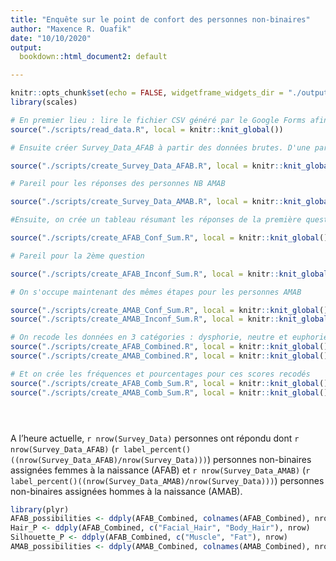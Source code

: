 ```yaml
---
title: "Enquête sur le point de confort des personnes non-binaires"
author: "Maxence R. Ouafik"
date: "10/10/2020"
output: 
  bookdown::html_document2: default

---
```


```r
knitr::opts_chunk$set(echo = FALSE, widgetframe_widgets_dir = "./output")
library(scales)
```




```r

# En premier lieu : lire le fichier CSV généré par le Google Forms afin d'obtenir Survey_Data
source("./scripts/read_data.R", local = knitr::knit_global())

# Ensuite créer Survey_Data_AFAB à partir des données brutes. D'une part, les données sont transformées pour que chaque variable soit individualisées avec un 0 si la personne n'a pas coché la réponse et un 1, si la personne l'a cochée. 

source("./scripts/create_Survey_Data_AFAB.R", local = knitr::knit_global(), encoding = "UTF-8")

# Pareil pour les réponses des personnes NB AMAB

source("./scripts/create_Survey_Data_AMAB.R", local = knitr::knit_global(), encoding = "UTF-8")

#Ensuite, on crée un tableau résumant les réponses de la première question destinée aux personnes AFAB (nombre de personnes ayant répondu et pourcentage) Ce tableau nous servira à créer les graphiques. 

source("./scripts/create_AFAB_Conf_Sum.R", local = knitr::knit_global(), encoding = "UTF-8")

# Pareil pour la 2ème question

source("./scripts/create_AFAB_Inconf_Sum.R", local = knitr::knit_global(), encoding = "UTF-8")

# On s'occupe maintenant des mêmes étapes pour les personnes AMAB

source("./scripts/create_AMAB_Conf_Sum.R", local = knitr::knit_global(), encoding = "UTF-8")
source("./scripts/create_AMAB_Inconf_Sum.R", local = knitr::knit_global(), encoding = "UTF-8")

# On recode les données en 3 catégories : dysphorie, neutre et euphorie pour les personnes AFAB et AMAB
source("./scripts/create_AFAB_Combined.R", local = knitr::knit_global(), encoding = "UTF-8")
source("./scripts/create_AMAB_Combined.R", local = knitr::knit_global(), encoding = "UTF-8")

# Et on crée les fréquences et pourcentages pour ces scores recodés
source("./scripts/create_AFAB_Comb_Sum.R", local = knitr::knit_global(), encoding = "UTF-8")
source("./scripts/create_AMAB_Comb_Sum.R", local = knitr::knit_global(), encoding = "UTF-8")





```


A l'heure actuelle, `r nrow(Survey_Data)` personnes ont répondu dont `r nrow(Survey_Data_AFAB)` (`r label_percent()((nrow(Survey_Data_AFAB)/nrow(Survey_Data)))`) personnes non-binaires assignées femmes à la naissance (AFAB) et `r nrow(Survey_Data_AMAB)` (`r label_percent()((nrow(Survey_Data_AMAB)/nrow(Survey_Data)))`) personnes non-binaires assignées hommes à la naissance (AMAB). 





```r

library(plyr)
AFAB_possibilities <- ddply(AFAB_Combined, colnames(AFAB_Combined), nrow)
Hair_P <- ddply(AFAB_Combined, c("Facial_Hair", "Body_Hair"), nrow)
Silhouette_P <- ddply(AFAB_Combined, c("Muscle", "Fat"), nrow)
AMAB_possibilities <- ddply(AMAB_Combined, colnames(AMAB_Combined), nrow)

```










